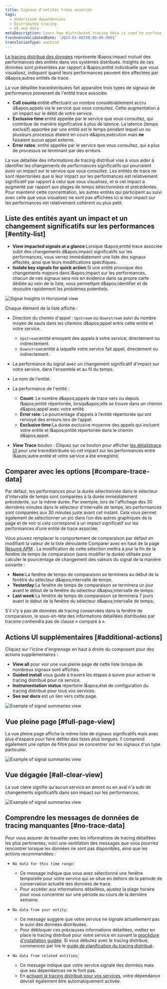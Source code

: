 ```yaml
---
title: Signaux d'entités trace associés
tags:
  - Understand dependencies
  - Distributed tracing
  - UI and data
metaDescription: Learn how distributed tracing data is used to surface performance impacts caused by traced entities.
freshnessValidatedDate: '2024-01-08T00:00:00.000Z'
translationType: machine
---
```


[Le tracing distribué des données](/docs/distributed-tracing/concepts/how-new-relic-distributed-tracing-works/#trace-structure) représente l&amp;apos;impact mutuel des performances des entités dans vos systèmes distribués. Insights de ces données sont présentées par rapport à l&amp;apos;entité individuelle que vous visualisez, indiquant quand leurs performances peuvent être affectées par d&amp;apos;autres entités de trace.

La vue détaillée tracedistribuées fait apparaître trois types de signaux de performance provenant de l&apos;entité trace associée.

* <DNT>**Call counts**</DNT>:entité effectuant un nombre considérablement accru d&amp;apos;appels via le service que vous consultez. Cette augmentation a un impact sur le débit de votre service.
* <DNT>**Exclusive time**</DNT>:entité appelée par le service que vous consultez, qui contribue de manière significative à plus de latence. La latence (temps exclusif) apportée par une entité est le temps pendant lequel un ou plusieurs processus étaient en cours d&amp;apos;exécution mais **ne** faisaient aucun appel externe.
* <DNT>**Error rates**</DNT>: entité appelée par le service que vous consultez, qui a plus de processus se terminant par des erreurs.

La vue détaillée des informations de tracing distribué vise à vous aider à identifier les changements de performances significatifs qui pourraient avoir un impact sur le service que vous consultez. Les entités de trace ne sont répertoriées que si leur impact sur les performances est relativement significatif par rapport à celui que vous visualisez, et si cet impact a augmenté par rapport aux plages de temps sélectionnées et précédentes. Pour maintenir cette concentration, les autres entités qui participent au suivi avec celle que vous visualisez ne sont pas affichées ici si leur impact sur les performances est relativement cohérent ou plus petit.

## Liste des entités ayant un impact et un changement significatifs sur les performances [#entity-list]

* <DNT>**View impacted signals at a glance**</DNT>:Lorsque l&amp;apos;entité trace associée subit des changements d&amp;apos;impact significatifs sur les performances, vous verrez immédiatement une liste des signaux affectés, ainsi que leurs modifications spécifiques.
* <DNT>**Isolate key signals for quick action**</DNT>:Si une entité provoque des changements majeurs dans l&amp;apos;impact sur les performances, chacun de ces signaux sera mis en évidence dans sa propre carte dédiée au sein de la liste, vous permettant d&amp;apos;identifier et de résoudre rapidement les problèmes potentiels.

<img title="Signal Insights in Horizontal view" alt="Signal Insights in Horizontal view" src="/images/apm_screenshot-crop_distributed-tracing-in-the-apm-summary-page.webp" />

Chaque élément de la liste affiche :

* Direction du chemin d&apos;appel : `Upstream` ou `Downstream` suivi du nombre moyen de sauts dans les chemins d&amp;apos;appel entre cette entité et votre service.

  * `Upstream`:entité envoyant des appels à votre service, directement ou indirectement.
  * `Downstream`:entité à laquelle votre service fait appel, directement ou indirectement.

* La performance du signal avec un changement significatif d&apos;impact sur votre service, dans l&apos;ensemble et au fil du temps.

* Le nom de l&apos;entité.

* La performance de l&apos;entité :

  * <DNT>**Count**</DNT>: Le nombre d&amp;apos;appels de trace vers ou depuis l&amp;apos;entité répertoriée, lorsqu&amp;apos;elle se trouve dans un chemin d&amp;apos;appel avec votre entité.
  * <DNT>**Error rate**</DNT>: Le pourcentage d’appels à l’entité répertoriée qui ont renvoyé des erreurs lors de l’appel.
  * <DNT>**Exclusive time**</DNT>:La durée exclusive moyenne des appels qui incluent votre entité et l&amp;apos;entité répertoriée dans le chemin d&amp;apos;appel.

* <DNT>**View Trace**</DNT> bouton : Cliquez sur ce bouton pour afficher [les détailstrace UI](/docs/distributed-tracing/ui-data/trace-details/) pour une tracedistribuée où cet impact sur les performances entre l&amp;apos;autre entité et votre service a été enregistré.

## Comparer avec les options [#compare-trace-data]

Par défaut, les performances pour la durée sélectionnée dans le sélecteur d&apos;intervalle de temps sont comparées à la durée immédiatement précédente, sur la même durée. Par exemple, lors de l&apos;affichage des 30 dernières minutes dans le sélecteur d&apos;intervalle de temps, les performances sont comparées aux 30 minutes juste avant cet instant. Cela vous permet également de sélectionner un pic dans l’un des autres graphiques de la page et de voir si cela correspond à un impact significatif sur les performances d’une entité de trace associée.

Vous pouvez remplacer le comportement de comparaison par défaut en modifiant la valeur de la liste déroulante Comparer avec en haut de la page [Résumé APM](/docs/apm/agents/manage-apm-agents/agent-data/triage-run-diagnostics/) . La modification de cette sélection mettra à jour la fin de la fenêtre de temps de comparaison (sans modifier la durée) utilisée pour calculer le pourcentage de changement des valeurs du signal de la manière suivante :

* <DNT>**None**</DNT>:La fenêtre de temps de comparaison se terminera au début de la fenêtre du sélecteur d&amp;apos;intervalle de temps.
* <DNT>**Yesterday**</DNT>:La fenêtre de temps de comparaison se terminera un jour avant le début de la fenêtre du sélecteur d&amp;apos;intervalle de temps.
* <DNT>**Last week**</DNT>:La fenêtre de temps de comparaison se terminera 7 jours avant le début de la fenêtre du sélecteur d&amp;apos;intervalle de temps.

S&apos;il n&apos;y a pas de données de tracing conservées dans la fenêtre de comparaison, le sous-en-tête des informations détaillées distribuées par tracene contiendra pas de clause « comparé à ».

## Actions UI supplémentaires [#additional-actions]

Cliquez sur l&apos;icône d&apos;engrenage en haut à droite du composant pour des actions supplémentaires :

* <DNT>**View all**</DNT> pour voir une vue pleine page de cette liste lorsque de nombreux signaux sont affichés.
* <DNT>**Guided install**</DNT> vous guide à travers les étapes à suivre pour activer le tracing distribué pour ce service.
* <DNT>**Instrumentation status**</DNT> répertorie l&amp;apos;état de configuration du tracing distribué pour tous vos services.
* <DNT>**See our docs**</DNT> est un lien vers cette page.

<img title="Signal summaries example" alt="Example of signal summaries view" src="/images/distributed-tracing_signal-summaries_controls.webp" />

## Vue pleine page [#full-page-view]

La vue pleine page affiche la même liste de signaux significatifs mais avec plus d&apos;espace pour faire défiler des listes plus longues. Il comprend également une option de filtre pour se concentrer sur les signaux d&apos;un type particulier.

<img title="Signal summaries example" alt="Example of signal summaries view" src="/images/distributed-tracing_entity-summaries_full_page.webp" />

## Vue dégagée [#all-clear-view]

La vue claire signifie qu&apos;aucun service en amont ou en aval n&apos;a subi de changements significatifs dans son impact sur les performances.

<img title="Signal summaries example" alt="Example of signal summaries view" src="/images/distributed-tracing_signal-summaries-with-all-clear-example.webp" />

## Comprendre les messages de données de tracing manquantes [#no-trace-data]

Pour vous assurer de travailler avec les informations de tracing détaillées les plus pertinentes, voici une ventilation des messages que vous pourriez rencontrer lorsque les données ne sont pas disponibles, ainsi que les actions recommandées :

* `No data for this time range`:

  * Ce message indique que vous avez sélectionné une fenêtre temporelle pour votre service qui se situe en dehors de la période de conservation actuelle des données de trace.
  * Pour accéder aux informations détaillées, ajustez la plage horaire pour vous concentrer sur une période au cours de la dernière semaine.

* `No data from your entity`:

  * Ce message suggère que votre service ne signale actuellement pas le suivi des données distribuées.
  * Pour débloquer ces précieuses informations détaillées, mettez en place le tracing distribué pour votre service en suivant la [procédure d&apos;installation guidée](https://onenr.io/0OQM6lV3DwG). Si vous débutez avec le tracing distribué, commencez par lire le [guide de planification du tracing distribué](/docs/distributed-tracing/concepts/distributed-tracing-planning-guide/).

* `No data from related entities`;

  * Ce message indique que votre service signale des données mais que ses dépendances ne le font pas.
  * En [activant le tracing distribué pour vos services](https://onenr.io/0OQM6lV3DwG), votre dépendance devrait également être automatiquement activée.